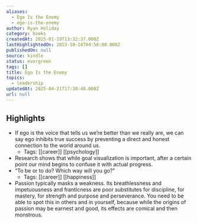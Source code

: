 ```yaml
---
aliases:
  - Ego Is the Enemy
  - ego-is-the-enemy
author: Ryan Holiday
category: books
createdAt: 2025-01-19T13:32:37.000Z
lastHighlightedOn: 2023-10-24T04:56:00.000Z
publishedOn: null
source: kindle
status: evergreen
tags: []
title: Ego Is the Enemy
topics:
  - leadership
updatedAt: 2025-04-21T17:30:40.000Z
url: null
---
```

## Highlights

- If ego is the voice that tells us we’re better than we really are, we can say ego inhibits true success by preventing a direct and honest connection to the world around us.
  - Tags: [[career]] [[psychology]]
- Research shows that while goal visualization is important, after a certain point our mind begins to confuse it with actual progress.
- “To be or to do? Which way will you go?”
  - Tags: [[career]] [[happiness]]
- Passion typically masks a weakness. Its breathlessness and impetuousness and franticness are poor substitutes for discipline, for mastery, for strength and purpose and perseverance. You need to be able to spot this in others and in yourself, because while the origins of passion may be earnest and good, its effects are comical and then monstrous.

